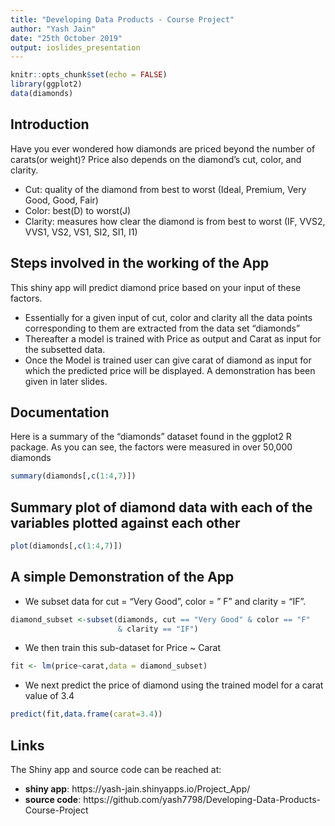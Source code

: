 ```yaml
---
title: "Developing Data Products - Course Project"
author: "Yash Jain"
date: "25th October 2019"
output: ioslides_presentation
---
```


```r
knitr::opts_chunk$set(echo = FALSE)
library(ggplot2)
data(diamonds)
```

## Introduction

Have you ever wondered how diamonds are priced beyond the number of carats(or weight)? Price also depends on the diamond's cut, color, and clarity.

- Cut: quality of the diamond from best to worst (Ideal, Premium, Very Good, Good, Fair)
- Color: best(D) to worst(J)
- Clarity: measures how clear the diamond is from best to worst (IF, VVS2, VVS1, VS2, VS1, SI2, SI1, I1)

## Steps involved in the working of the App

This shiny app will predict diamond price based on your input of these factors.

- Essentially for a given input of cut, color and clarity all the data points corresponding to them are extracted from the data set "diamonds"
- Thereafter a model is trained with Price as output and Carat as input for the subsetted data. 
- Once the Model is trained user can give carat of diamond as input for which the predicted price will be displayed. A demonstration has been given in later slides.

## Documentation

Here is a summary of the "diamonds" dataset found in the ggplot2 R package. As you can see, the factors were measured in over 50,000 diamonds 
```r
summary(diamonds[,c(1:4,7)])
```

## Summary plot of diamond data with each of the variables plotted against each other
```r
plot(diamonds[,c(1:4,7)])
```

## A simple Demonstration of the App

- We subset data for cut = "Very Good", color = " F" and clarity = "IF".
```r
diamond_subset <-subset(diamonds, cut == "Very Good" & color == "F" 
                        & clarity == "IF")
```

- We then train this sub-dataset for Price ~ Carat
```r
fit <- lm(price~carat,data = diamond_subset)
```

- We next predict the price of diamond using the trained model for a carat value of 3.4
```r
predict(fit,data.frame(carat=3.4))
```

## Links

The Shiny app and source code can be reached at:

- **shiny app**: https://yash-jain.shinyapps.io/Project_App/
- **source code**: https://github.com/yash7798/Developing-Data-Products-Course-Project


